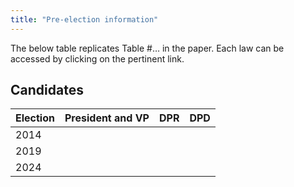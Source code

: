 ```yaml
---
title: "Pre-election information"
---
```


The below table replicates Table #... in the paper. Each law can be accessed by clicking on the pertinent link.

## Candidates

| Election | President and VP | DPR | DPD |
|----------|------------------|-----|-----|
| 2014     |                  |     |     |
| 2019     |                  |     |     |
| 2024     |                  |     |     |
